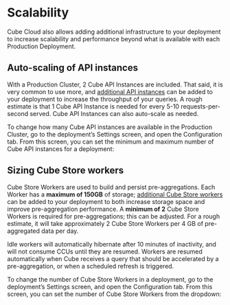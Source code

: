 # Scalability

Cube Cloud also allows adding additional infrastructure to your deployment to
increase scalability and performance beyond what is available with each
Production Deployment.

## Auto-scaling of API instances

With a Production Cluster, 2 Cube API Instances are included. That said, it
is very common to use more, and [additional API instances][ref-limits] can be
added to your deployment to increase the throughput of your queries. A rough
estimate is that 1 Cube API Instance is needed for every 5-10
requests-per-second served. Cube API Instances can also auto-scale as needed.

To change how many Cube API instances are available in the Production Cluster,
go to the deployment’s <Btn>Settings</Btn> screen, and open
the <Btn>Configuration</Btn> tab. From this screen, you can set the minimum and
maximum number of Cube API instances for a deployment:

<Screenshot
  alt="Cube Cloud Deployment Settings page showing auto-scaling configuration options"
  src="https://ucarecdn.com/3b39c56f-d553-4612-b4f0-07084cc4b742/"
/>

## Sizing Cube Store workers

Cube Store Workers are used to build and persist pre-aggregations. Each Worker
has a **maximum of 150GB** of storage; [additional Cube Store
workers][ref-limits] can be added to your deployment to both increase storage
space and improve pre-aggregation performance. A **minimum of 2** Cube Store
Workers is required for pre-aggregations; this can be adjusted. For a rough
estimate, it will take approximately 2 Cube Store Workers per 4 GB of
pre-aggregated data per day.

<InfoBox>

Idle workers will automatically hibernate after 10 minutes of inactivity, and
will not consume CCUs until they are resumed. Workers are resumed automatically
when Cube receives a query that should be accelerated by a pre-aggregation, or
when a scheduled refresh is triggered.

</InfoBox>

To change the number of Cube Store Workers in a deployment, go to the
deployment’s <Btn>Settings</Btn> screen, and open the <Btn>Configuration</Btn>
tab. From this screen, you can set the number of Cube Store Workers from the
dropdown:

<Screenshot
  alt="Cube Cloud Deployment Settings page showing auto-scaling configuration options"
  src="https://ucarecdn.com/3b39c56f-d553-4612-b4f0-07084cc4b742/"
/>


[ref-limits]: /product/deployment/cloud/limits#resources
